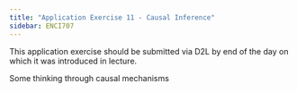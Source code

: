 ```yaml
---
title: "Application Exercise 11 - Causal Inference"
sidebar: ENCI707
---
```


::: callout-important
This application exercise should be submitted via D2L by end of the day on which it was introduced in lecture.
:::

Some thinking through causal mechanisms